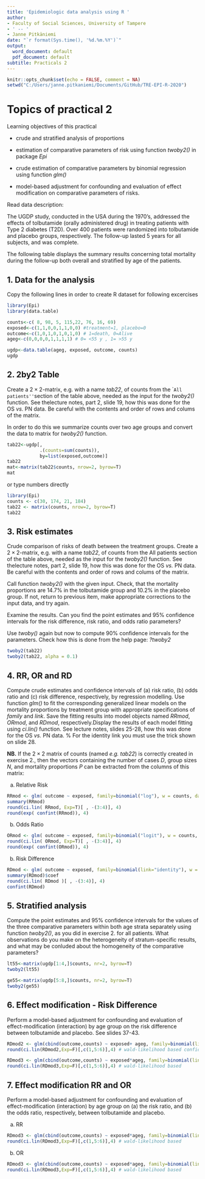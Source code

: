 ```yaml
---
title: 'Epidemiologic data analysis using R '
author:
- Faculty of Social Sciences, University of Tampere
- ' -- '
- Janne Pitkäniemi
date: "`r format(Sys.time(), '%d.%m.%Y')`"
output:
  word_document: default
  pdf_document: default
subtitle: Practicals 2
---
```



```r
knitr::opts_chunk$set(echo = FALSE, comment = NA)
setwd("C:/Users/janne.pitkaniemi/Documents/GitHub/TRE-EPI-R-2020")
```


# Topics of practical 2



Learning objectives of this practical

* crude and stratified analysis of proportions

* estimation of comparative parameters of risk using
 function *twoby2()* in package *Epi* 
 
* crude estimation of comparative parameters
  by binomial regression using function *glm()* 
  
* model-based adjustment for confounding and evaluation
of effect modification on comparative parameters of risks.  

Read data description:

The UGDP study, conducted in the USA during the 1970's, addressed the effects of tolbutamide (orally administered drug) in treating patients with Type 2 diabetes (T2D). Over 400 patients were randomized into tolbutamide  and placebo groups, respectively. The follow-up lasted 5 years for all subjects, and was complete. 
 
The following table displays the summary results concerning total mortality during the follow-up both overall and stratified by age of the patients.

\begin{center}
\begin{tabular}{l l c c}
{}   &{}  & Tolbutamide  & Placebo \\
Age $<$55 y \hfill & Dead \hfill      & { }{ }8  & { }{ }5   \\
{}               & Survived\hfill  &{ }98   &115  \\
{}           &Group size\hfill      &106          &120  \\
{}           &{}               &{}           &{}   \\
Age $\geq$55 y \hfill  & Dead \hfill       &{ }22 &{ }16   \\
{}                         & Survived\hfill  &{ }76    &{ }69   \\
{}                         &Group size \hfill   &{ }98 &{ }85   \\
{}                         &{}               &{}           &{}   \\
All patients \hfill  &Dead\hfill       &{ }30   &{ }21   \\
{}                    &Survived\hfill  &174          &184  \\
{}                    &Group size\hfill      &204          &205\\
\end{tabular}
\end{center}


\pagebreak

## 1.   Data for the analysis

Copy the following lines in order to create R dataset for following excercises

```r
library(Epi)
library(data.table)

counts<-c( 8, 98, 5, 115,22, 76, 16, 69)
exposed<-c(1,1,0,0,1,1,0,0) #treatment=1, placebo=0
outcome<-c(1,0,1,0,1,0,1,0) # 1=death, 0=Alive
ageg<-c(0,0,0,0,1,1,1,1) # 0= <55 y , 1= >55 y

ugdp<-data.table(ageg, exposed, outcome, counts)
ugdp
```


## 2.  2by2 Table 

Create a $2\times 2$-matrix, e.g. with a name *tab22*, of counts from the ``All patients'' `section of the table above, needed as the input for the *twoby2()* function. See thelecture notes, part 2, slide 19, how this was done for the OS *vs.* PN data. Be careful with the contents and order of rows and colums of the matrix.

In order to do this we summarize counts over two age groups and convert the data to matrix for *twoby2()* function.

```r

tab22<-ugdp[,
            .(counts=sum(counts)),
            by=list(exposed,outcome)]
tab22
mat<-matrix(tab22$counts, nrow=2, byrow=T)
mat

```

or type numbers directly

```r
library(Epi)
counts <- c(30, 174, 21, 184)
tab22 <- matrix(counts, nrow=2, byrow=T)
tab22
```



## 3.  Risk estimates

Crude comparison of risks of death between the treatment groups. Create a $2\times 2$-matrix, e.g. with a name *tab22*, of counts from the All patients section of the table above, needed as the input for the *twoby2()* function. See thelecture notes, part 2, slide 19, how this was done for the OS *vs.* PN data. Be careful with the contents and order of rows and colums of the matrix.

Call function *twoby2()* with the given input. Check, that the mortality proportions are 14.7\% in the tolbutamide group and 10.2\% in the placebo group. If not, return to previous item, make appropriate corrections to the input data, and try again.

  Examine the results. Can you find the point estimates and 95\% confidence intervals for the risk difference, risk ratio, and odds ratio parameters?

  Use *twoby()* again but now to compute 90\% confidence intervals for the parameters. Check how this is done from the help page: *?twoby2*
  
```r
twoby2(tab22)
twoby2(tab22, alpha = 0.1)
```



## 4. RR, OR and RD   

Compute crude estimates and confidence intervals of (a)
risk ratio, (b) odds ratio and (c) risk difference, respectively, by regression modelling. Use function *glm()* to fit the corresponding generalized linear models on the mortality proportions by treatment group with appropriate specifications of *family* and *link*.
Save the fitting results into model objects named  *RRmod*, *ORmod*, and *RDmod*, respectively.Display the results of each model fitting using *ci.lin()* function. 
See lecture notes, slides 25-28, how this was done for the OS *vs.* PN data. 
% For the identity link you must use the trick shown on slide 28.

**NB.** If the $2\times 2$ matrix of counts (named *e.g.* *tab22*) is correctly created in exercise 2., then the vectors containing the number of cases *D*, group sizes *N*, and 
mortality proportions *P* can be extracted from the columns of this matrix:



(a) Relative Risk

```r

RRmod <- glm( outcome ~ exposed, family=binomial("log"), w = counts, data=ugdp)
summary(RRmod)
round(ci.lin( RRmod, Exp=T)[ , -(3:4)], 4)
round(exp( confint(RRmod)), 4)

```

(b) Odds Ratio

```r
ORmod <- glm( outcome ~ exposed, family=binomial("logit"), w = counts, data=ugdp)
round(ci.lin( ORmod, Exp=T)[ , -(3:4)], 4)
round(exp( confint(ORmod)), 4)

```

(b) Risk Difference

```r

RDmod <- glm( outcome ~ exposed, family=binomial(link="identity"), w = counts,data=ugdp)
summary(RDmod)$coef
round(ci.lin( RDmod )[ , -(3:4)], 4)
confint(RDmod)

```

\pagebreak

## 5.  Stratified analysis

Compute the point estimates and 95\% confidence intervals for the values of the three comparative parameters within both age strata separately using function *twoby2()*, as you did in exercise 2. for all patients. 
What observations do you make on the heterogeneity of stratum-specific results, and what may be conluded about the homogeneity of the comparative parameters?


```r

lt55<-matrix(ugdp[1:4,]$counts, nr=2, byrow=T)
twoby2(lt55)

ge55<-matrix(ugdp[5:8,]$counts, nr=2, byrow=T)
twoby2(ge55)

```


## 6. Effect modification - Risk Difference

Perform a model-based adjustment for confounding and 
evaluation of effect-modification (interaction) by age group on the risk difference between tolbutamide and placebo. See slides 37-43.


```r


RDmod2 <- glm(cbind(outcome,counts) ~ exposed+ ageg, family=binomial(link="identity"), data=ugdp)
round(ci.lin(RDmod2,Exp=F)[,c(1,5:6)],4) # wald-likelihood based confidence intervals

RDmod3 <- glm(cbind(outcome,counts) ~ exposed*ageg, family=binomial(link="identity"), data=ugdp)
round(ci.lin(RDmod3,Exp=F)[,c(1,5:6)],4) # wald-likelihood based   
```



## 7. Effect modification RR and OR

Perform a model-based adjustment for confounding and 
evaluation of effect-modification (interaction) by age group on (a) the risk ratio, and (b) the odds ratio, respectively, between tolbutamide and placebo. 



(a) RR

```r
RDmod3 <- glm(cbind(outcome,counts) ~ exposed*ageg, family=binomial(link="log"), data=ugdp)
round(ci.lin(RDmod3,Exp=F)[,c(1,5:6)],4) # wald-likelihood based   
```


(b) OR

```r
RDmod3 <- glm(cbind(outcome,counts) ~ exposed*ageg, family=binomial(link="logit"), data=ugdp)
round(ci.lin(RDmod3,Exp=F)[,c(1,5:6)],4) # wald-likelihood based   
```


